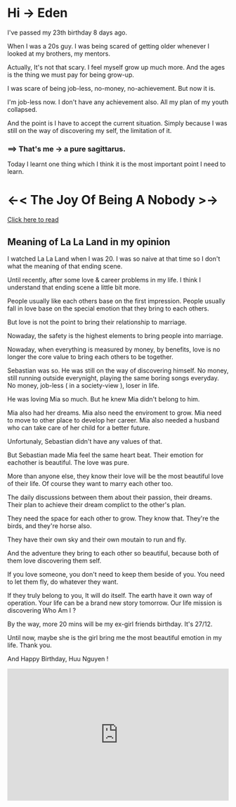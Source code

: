 
<div className={styles["Welcome"]}>

# Hi -> Eden

I've passed my 23th birthday 8 days ago.

When I was a 20s guy. I was being scared of getting older whenever I looked at my brothers, my mentors. 

Actually, It's not that scary. I feel myself grow up much more. And the ages is the thing we must pay for being grow-up.

I was scare of being job-less, no-money, no-achievement. But now it is. 

I'm job-less now. I don't have any achievement also. All my plan of my youth collapsed.

And the point is I have to accept the current situation. Simply because I was still on the way of discovering my self, the limitation of it.

### ==> That's me -> a pure sagittarus.

Today I learnt one thing which I think it is the most important point I need to learn.

# <-< The Joy Of Being A Nobody >->

[Click here to read](https://www.financialsamurai.com/be-rich-not-famous/)


## Meaning of La La Land in my opinion

I watched La La Land when I was 20. I was so naive at that time so I don't what the meaning of that ending scene.

Until recently, after some love & career problems in my life. I think I understand that ending scene a little bit more.

People usually like each others base on the first impression. People usually fall in love base on the special emotion that they bring to each others.

But love is not the point to bring their relationship to marriage.

Nowaday, the safety is the highest elements to bring people into marriage.

Nowaday, when everything is measured by money, by benefits, love is no longer the core value to bring each others to be together.

Sebastian was so. He was still on the way of discovering himself. No money, still running outside everynight, playing the same boring songs everyday. No money, job-less ( in a society-view ), loser in life.

He was loving Mia so much. But he knew Mia didn't belong to him. 

Mia also had her dreams. Mia also need the enviroment to grow. Mia need to move to other place to develop her career. Mia also needed a husband who can take care of her child for a better future.

Unfortunaly, Sebastian didn't have any values of that.

But Sebastian made Mia feel the same heart beat. Their emotion for eachother is beautiful. The love was pure.

More than anyone else, they know their love will be the most beautiful love of their life. Of course they want to marry each other too.

The daily discussions between them about their passion, their dreams. Their plan to achieve their dream complict to the other's plan.

They need the space for each other to grow. They know that. They're the birds, and they're horse also.

They have their own sky and their own moutain to run and fly.

And the adventure they bring to each other so beautiful, because both of them love discovering them self.

If you love someone, you don't need to keep them beside of you. You need to let them fly, do whatever they want.

If they truly belong to you, It will do itself. The earth have it own way of operation. Your life can be a brand new story tomorrow. Our life mission is discovering Who Am I ?

By the way, more 20 mins will be my ex-girl friends birthday. It's 27/12.

Until now, maybe she is the girl bring me the most beautiful emotion in my life. Thank you.

And Happy Birthday, Huu Nguyen !


<iframe width="100%" height="300" scrolling="no" frameborder="no" allow="autoplay" src="https://w.soundcloud.com/player/?url=https%3A//api.soundcloud.com/tracks/446079972&color=%23242424&auto_play=true&hide_related=false&show_comments=true&show_user=true&show_reposts=false&show_teaser=true&visual=true"></iframe>

</div>
